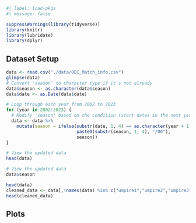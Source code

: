 

```r
#| label: load-pkgs
#| message: false

suppressWarnings(library(tidyverse))
library(knitr)
library(lubridate)
library(dplyr)

```


## Dataset Setup
```r
data <- read.csv("./data/ODI_Match_info.csv")
glimpse(data)
# Convert 'season' to character type if it's not already
data$season <- as.character(data$season)
data$date <- as.Date(data$date)

# Loop through each year from 2002 to 2023
for (year in 2002:2023) {
  # Modify 'season' based on the condition (start dates in the next year and '/' symbol in 'season')
  data <- data %>% 
    mutate(season = ifelse(substr(date, 1, 4) == as.character(year + 1) & str_detect(season, "/"), 
                           paste0(substr(season, 1, 4), "/00"), 
                           season))
}

# View the updated data
head(data)

# View the updated data
data$season

head(data)
cleaned_data <- data[,!names(data) %in% c("umpire1","umpire2","umpire3")]
head(cleaned_data)


```



## Plots
```r


```